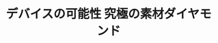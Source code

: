 ﻿---
title: "デバイスの可能性 究極の素材ダイヤモンド"
category: "工学院"
vol: 80
interviewee: "波多野 睦子"
url: ""
tags: []
pdf: "80-5-hatano.pdf"
career: ""
preface: "2012年4月に完成したばかりのソーラーパネルで囲まれた建物、その名も環境エネルギーイノベーショ ン棟。そこは学部や専攻の垣根を越えて環境やエネルギーに関連した研究室を集めた場所である。本稿で はその中でもパワーデバイスという電力変換を行う電子素子の研究を主に行なっている波多野研究室につ いて紹介していく。"
---
